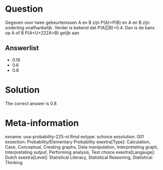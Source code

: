 Question
========

Gegeven voor twee gebeurtenissen A en B zijn P(A)=P(B) en A en B zijn onderling onafhankelijk. Verder is bekend dat P(A|||B)=0.4. Dan is de kans op A of B P(A<U+222A>B) gelijk aan

Answerlist
----------
* 0.16
* 0.6
* 0.8

Solution
========

The correct answer is  0.8

Meta-information
================
exname: uva-probability-225-nl.Rmd
extype: schoice
exsolution: 001
exsection: Probability/Elementary Probability
exextra[Type]: Calculation, Case, Conceptual, Creating graphs, Data manipulation, Interpretating graph, Interpretating output, Performing analysis, Test choice
exextra[Langauge]: Dutch
exextra[Level]: Statistical Literacy, Statistical Reasoning, Statistical Thinking
